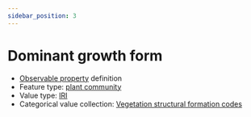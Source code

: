 ```yaml
---
sidebar_position: 3
---
```



# Dominant growth form

- [Observable property](/viewers/dawe-vocabs?uri=https://linked.data.gov.au/def/nrm/4a550407-5158-497c-982a-9f1b662b73e9) definition
- Feature type: [plant community](http://linked.data.gov.au/def/tern-cv/ea3a4c64-dac3-4660-809a-8ad5ced8997b)
- Value type: [IRI](https://w3id.org/tern/ontologies/tern/IRI)
- Categorical value collection: [Vegetation structural formation codes](/viewers/dawe-vocabs?uri=https://linked.data.gov.au/def/nrm/6e9baf51-566e-4a5d-93c4-a6e097dc364d)

<Example protocolModule="vegetation-mapping" observableProperty="https://linked.data.gov.au/def/nrm/4a550407-5158-497c-982a-9f1b662b73e9" />
